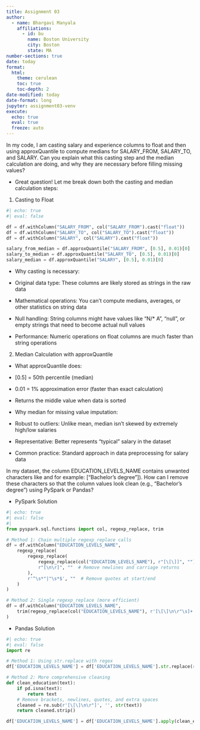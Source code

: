 ```yaml
---
title: Assignment 03
author:
  - name: Bhargavi Manyala
    affiliations:
      - id: bu
        name: Boston University
        city: Boston
        state: MA
number-sections: true
date: today
format:
  html:
    theme: cerulean
    toc: true
    toc-depth: 2
date-modified: today
date-format: long
jupyter: assignment03-venv
execute:
  echo: true
  eval: true
  freeze: auto
---
```


::: {.callout}
In my code, I am casting salary and experience columns to float and then using approxQuantile to compute medians for SALARY_FROM, SALARY_TO, and SALARY. Can you explain what this casting step and the median calculation are doing, and why they are necessary before filling missing values?
:::

* Great question! Let me break down both the casting and median calculation steps:

1. Casting to Float
```python
#| echo: true
#| eval: false

df = df.withColumn("SALARY_FROM", col("SALARY_FROM").cast("float"))
df = df.withColumn("SALARY_TO", col("SALARY_TO").cast("float"))
df = df.withColumn("SALARY", col("SALARY").cast("float"))

salary_from_median = df.approxQuantile("SALARY_FROM", [0.5], 0.01)[0]
salary_to_median = df.approxQuantile("SALARY_TO", [0.5], 0.01)[0]
salary_median = df.approxQuantile("SALARY", [0.5], 0.01)[0]
```

* Why casting is necessary:

* Original data type: These columns are likely stored as strings in the raw data
* Mathematical operations: You can't compute medians, averages, or other statistics on string data
* Null handling: String columns might have values like "N/* A", "null", or empty strings that need to become actual null values
* Performance: Numeric operations on float columns are much faster than string operations

2. Median Calculation with approxQuantile

* What approxQuantile does:

* [0.5] = 50th percentile (median)
* 0.01 = 1% approximation error (faster than exact calculation)
* Returns the middle value when data is sorted

* Why median for missing value imputation:

* Robust to outliers: Unlike mean, median isn't skewed by extremely high/low salaries
* Representative: Better represents "typical" salary in the dataset
* Common practice: Standard approach in data preprocessing for salary data

::: {.callout}
In my dataset, the column EDUCATION_LEVELS_NAME contains unwanted characters like \n and \r (for example: [\n "Bachelor's degree"\n]). How can I remove these characters so that the column values look clean (e.g., "Bachelor's degree") using PySpark or Pandas?
:::

* PySpark Solution
```python
#| echo: true
#| eval: false
#| 
from pyspark.sql.functions import col, regexp_replace, trim

# Method 1: Chain multiple regexp_replace calls
df = df.withColumn("EDUCATION_LEVELS_NAME", 
    regexp_replace(
        regexp_replace(
            regexp_replace(col("EDUCATION_LEVELS_NAME"), r"[\[\]]", ""),  # Remove brackets
            r"[\n\r]", ""  # Remove newlines and carriage returns
        ), 
        r'^\s*"|"\s*$', ""  # Remove quotes at start/end
    )
)

# Method 2: Single regexp_replace (more efficient)
df = df.withColumn("EDUCATION_LEVELS_NAME",
    trim(regexp_replace(col("EDUCATION_LEVELS_NAME"), r'[\[\]\n\r"\s]+', " "))
)
```

* Pandas Solution
```python
#| echo: true
#| eval: false
import re

# Method 1: Using str.replace with regex
df['EDUCATION_LEVELS_NAME'] = df['EDUCATION_LEVELS_NAME'].str.replace(r'[\[\]\n\r"]', '', regex=True).str.strip()

# Method 2: More comprehensive cleaning
def clean_education(text):
    if pd.isna(text):
        return text
    # Remove brackets, newlines, quotes, and extra spaces
    cleaned = re.sub(r'[\[\]\n\r"]', '', str(text))
    return cleaned.strip()

df['EDUCATION_LEVELS_NAME'] = df['EDUCATION_LEVELS_NAME'].apply(clean_education)
```